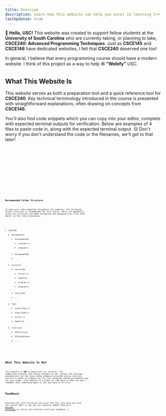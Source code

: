 ```yaml
---
title: Overview
description: Learn how this website can help you excel in learning C++ and being successful taking CSCE240 at the University of South Carolina.
lastUpdated: true
---
```



👋 **Hello, USC!** This website was created to support fellow students at the **University of South Carolina** who are currently taking, or planning to 
take, **CSCE240: Advanced Programming Techniques**. Just as **CSCE145** and **CSCE146** have dedicated websites, I felt that **CSCE240** deserved 
one too!
  
In general, I believe that every programming course should have a modern website. I think of this project as a way to help 🕸️ **"Webify"** USC.

## What This Website Is 

This website serves as both a preparation tool and a quick reference tool for **CSCE240**. Key technical terminology introduced 
in the course is presented with straightforward explanations, often drawing on concepts from **CSCE146**. 
  
You'll also find code snippets which you can copy into your editor, complete with expected terminal outputs for verification. Below are examples 
of 4 files to paste code in, along with the expected terminal output. 😊 Don't worry if you don't understand the code or the filenames, we'll get to 
that later!

<Tabs>
<TabItem label="Makefile" icon="seti:makefile">
<Code code={code.makefile} lang="makefile" title="makefile"  />
</TabItem>
<TabItem label="Header" icon="document">
<Code code={code.header} lang="cpp" title="hello.h"/>
</TabItem>
<TabItem label="Source" icon="seti:cpp">
<Code code={code.cc} lang="cpp" title="hello.cc"/>
</TabItem>
<TabItem label="Driver" icon="rocket">
<Code code={code.driver} lang="cpp" title="driver.cc"/>
</TabItem>
<TabItem label="Terminal" icon="laptop">
<Code code={code.terminal} lang="bash"/>
</TabItem>
</Tabs>

### Recommended Folder Structure

To keep your code organized throughout the semester, the following folder structure is recommended for this course. While not mandatory, 
using this structure can make navigating and managing your files much easier as the class progresses.

<FileTree> 

- CSCE240
    - Assignments
        - Assignment01
            - program.cc
            - program.h
        - Assignment02
        - ...
    - Lectures
        - Lecture01
            - driver.cc
            - makefile
            - program.cc
            - program.h
        - Lecture02
        - ...
    - Test
        - algorithms.cc
        - algorithms.h
        - driver.cc
        - makefile
    - Tutorials
        - 01Structure
        - 02InputOutput
        - ...

</FileTree>

## What This Website Is Not

This website is **NOT** a substitute for lectures. The summarized concepts and coding snippets do not replace the thorough explanations nor the 
long coding examples provided during lectures. Lecture is meant to prepare you for your upcoming coding assignments and for your exams. This 
website is a place to come back to when you don't remember what something means or why you have an 😕 error.

## Feedback

Enjoying the site? Disliking the site? Did this site help you with the course? Want to see any new features added? Send me a 
<a href="https://github.com/not-josue" target="_blank" rel="noopener noreferrer">message on Github</a> or notify the professor 
with your feedback. 🚀


